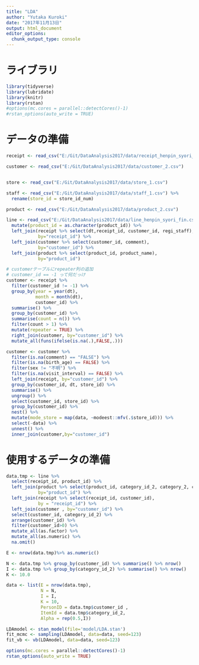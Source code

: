 ```yaml
---
title: "LDA"
author: "Yutaka Kuroki"
date: "2017年11月13日"
output: html_document
editor_options: 
  chunk_output_type: console
---
```


# ライブラリ


```r
library(tidyverse)
library(lubridate)
library(knitr)
library(rstan)
#options(mc.cores = parallel::detectCores()-1)
#rstan_options(auto_write = TRUE)
```


# データの準備

```r
receipt <- read_csv("E:/Git/DataAnalysis2017/data/receipt_henpin_syori_fin.csv")

customer <- read_csv("E:/Git/DataAnalysis2017/data/customer_2.csv")


store <- read_csv("E:/Git/DataAnalysis2017/data/store_1.csv")

staff <- read_csv("E:/Git/DataAnalysis2017/data/staff_1.csv") %>% 
  rename(store_id = store_id_num)

product <- read_csv("E:/Git/DataAnalysis2017/data/product_2.csv")

line <- read_csv("E:/Git/DataAnalysis2017/data/line_henpin_syori_fin.csv") %>% 
  mutate(product_id = as.character(product_id)) %>% 
  left_join(receipt %>% select(dt,receipt_id, customer_id, regi_staff), 
            by="receipt_id") %>% 
  left_join(customer %>% select(customer_id, comment),
            by="customer_id") %>% 
  left_join(product %>% select(product_id, product_name),
            by="product_id")
```

```r
# customerテーブルにrepeater列の追加
# customer_id == -1 って何だっけ
customer <- receipt %>% 
  filter(customer_id != -1) %>% 
  group_by(year = year(dt),
           month = month(dt),
           customer_id) %>% 
  summarise() %>% 
  group_by(customer_id) %>% 
  summarise(count = n()) %>% 
  filter(count > 1) %>% 
  mutate(repeater = TRUE) %>% 
  right_join(customer, by="customer_id") %>% 
  mutate_all(funs(ifelse(is.na(.),FALSE,.))) 

```

```r
customer <- customer %>%
  filter(is.na(comment) == "FALSE") %>%
  filter(is.na(birth_age) == FALSE) %>%
  filter(sex != "不明") %>%
  filter(is.na(visit_interval) == FALSE) %>%
  left_join(receipt, by="customer_id") %>%
  group_by(customer_id, dt, store_id) %>%
  summarise() %>%
  ungroup() %>%
  select(customer_id, store_id) %>%
  group_by(customer_id) %>%
  nest() %>%
  mutate(mode_store = map(data, ~modeest::mfv(.$store_id))) %>%
  select(-data) %>%
  unnest() %>%
  inner_join(customer,by="customer_id") 

```


# 使用するデータの準備

```r
data.tmp <- line %>% 
  select(receipt_id, product_id) %>% 
  left_join(product %>% select(product_id, category_id_2, category_2, category_1), 
            by="product_id") %>% 
  left_join(receipt %>% select(receipt_id, customer_id),
            by = "receipt_id") %>% 
  left_join(customer , by="customer_id") %>% 
  select(customer_id, category_id_2) %>% 
  arrange(customer_id) %>% 
  filter(customer_id>0) %>% 
  mutate_all(as.factor) %>% 
  mutate_all(as.numeric) %>% 
  na.omit()

E <- nrow(data.tmp)%>% as.numeric()

N <- data.tmp %>% group_by(customer_id) %>% summarise() %>% nrow() 
I <- data.tmp %>% group_by(category_id_2) %>% summarise() %>% nrow()
K <- 10.0

data <- list(E = nrow(data.tmp),
             N = N,
             I = I,
             K = 10,
             PersonID = data.tmp$customer_id ,
             ItemId = data.tmp$category_id_2,
             Alpha = rep(0.5,I))
```

```r
LDAmodel <- stan_model(file='model/LDA.stan')
fit_mcmc <- sampling(LDAmodel, data=data, seed=123)
fit_vb <- vb(LDAmodel, data=data, seed=123)

options(mc.cores = parallel::detectCores()-1)
rstan_options(auto_write = TRUE)
```

